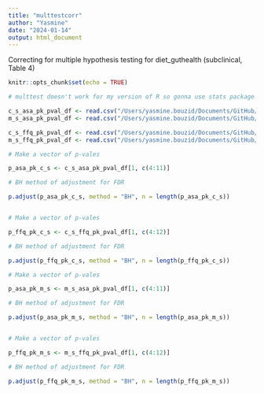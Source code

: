 ```yaml
---
title: "multtestcorr"
author: "Yasmine"
date: "2024-01-14"
output: html_document
---
```

Correcting for multiple hypothesis testing for diet_guthealth (subclinical, Table 4)

```r
knitr::opts_chunk$set(echo = TRUE)

# multtest doesn't work for my version of R so gonna use stats package p.adjust
```

```r

c_s_asa_pk_pval_df <- read.csv("/Users/yasmine.bouzid/Documents/GitHub/diet_guthealth/data/c_s_asa_pk_pval_df.csv", header = T)
m_s_asa_pk_pval_df <- read.csv("/Users/yasmine.bouzid/Documents/GitHub/diet_guthealth/data/m_s_asa_pk_pval_df.csv", header = T)

c_s_ffq_pk_pval_df <- read.csv("/Users/yasmine.bouzid/Documents/GitHub/diet_guthealth/data/c_s_ffq_pk_pval_df.csv", header = T)
m_s_ffq_pk_pval_df <- read.csv("/Users/yasmine.bouzid/Documents/GitHub/diet_guthealth/data/m_s_ffq_pk_pval_df.csv", header = T)


```

```r

# Make a vector of p-vales

p_asa_pk_c_s <- c_s_asa_pk_pval_df[1, c(4:11)]

# BH method of adjustment for FDR

p.adjust(p_asa_pk_c_s, method = "BH", n = length(p_asa_pk_c_s))


# Make a vector of p-vales

p_ffq_pk_c_s <- c_s_ffq_pk_pval_df[1, c(4:12)]

# BH method of adjustment for FDR

p.adjust(p_ffq_pk_c_s, method = "BH", n = length(p_ffq_pk_c_s))

```

```r

# Make a vector of p-vales

p_asa_pk_m_s <- m_s_asa_pk_pval_df[1, c(4:11)]

# BH method of adjustment for FDR

p.adjust(p_asa_pk_m_s, method = "BH", n = length(p_asa_pk_m_s))


# Make a vector of p-vales

p_ffq_pk_m_s <- m_s_ffq_pk_pval_df[1, c(4:12)]

# BH method of adjustment for FDR

p.adjust(p_ffq_pk_m_s, method = "BH", n = length(p_ffq_pk_m_s))

```


